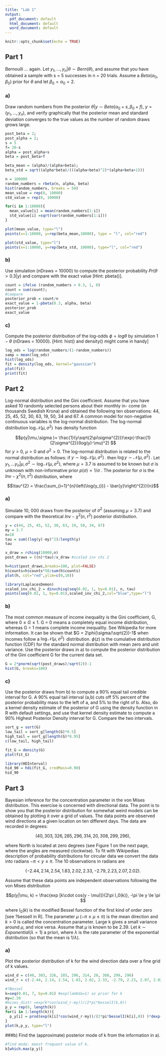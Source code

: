 ---
title: "Lab 1"
output:
  pdf_document: default
  html_document: default
  word_document: default
---

```{r setup, include=FALSE}
knitr::opts_chunk$set(echo = TRUE)
```

## Part 1
Bernoulli ... again.
Let $y_1, ..., y_n|\theta \sim Bern(\theta)$, and assume that you have obtained a sample with s = 5 successes in n = 20 trials. Assume a $Beta(\alpha_0, \beta_0)$ prior for $\theta$ and let $\beta_0 = \alpha_0 = 2$.

### a)
Draw random numbers from the posterior $\theta|y \sim Beta(\alpha_0 + s, \beta_0 + f )$, $y = (y_1,...,y_n)$, and verify graphically that the posterior mean and standard deviation converges to the true values as the number of random draws grows large.
```{r 1a}
post_beta = 2;
post_alpha = 2;
s = 5
f= 20-s
alpha = post_alpha+s
beta = post_beta+f

beta_mean = (alpha)/(alpha+beta);
beta_std = sqrt((alpha*beta)/(((alpha+beta)^2)*(alpha+beta+1)))

n = 100000
random_numbers = rbeta(n, alpha, beta)
hist(random_numbers, breaks = 50)
mean_value = rep(0, 10000)
std_value = rep(0, 10000)

for(i in 1:10000){
  mean_value[i] = mean(random_numbers[1:i])
  std_value[i] =sqrt(var(random_numbers[1:i]))
}

plot(mean_value, type="l")
points(x=1:10000, y=rep(beta_mean,10000), type = "l", col="red")

plot(std_value, type="l")
points(x=1:10000, y=rep(beta_std, 10000), type="l", col="red")
```

### b)
Use simulation (nDraws = 10000) to compute the posterior probability $Pr(\theta > 0.3|y)$ and compare with the exact value [Hint: pbeta()].
```{r 1b}
count = ifelse (random_numbers > 0.3, 1, 0)
count = sum(count);
#compare
posterior_prob = count/n
exact_value = 1-pbeta(0.3, alpha, beta)
posterior_prob
exact_value
```

### c)
Compute the posterior distribution of the log-odds $\phi = log \theta$ by simulation $1-\theta$
(nDraws = 10000). [Hint: hist() and density() might come in handy]
```{r 1c}
log_ods = log(random_numbers/(1-random_numbers))
samp = mean(log_ods)
hist(log_ods)
fit = density(log_ods, kernel="gaussian")
plot(fit)
print(fit)
```

## Part 2
Log-normal distribution and the Gini coefficient.
Assume that you have asked 10 randomly selected persons about their monthly in- come (in thousands Swedish Krona) and obtained the following ten observations: 44, 25, 45, 52, 30, 63, 19, 50, 34 and 67. A common model for non-negative continuous variables is the log-normal distribution. The log-normal distribution $\log{\mathcal{N}(\mu,\,\sigma^{2})}\,$ has density function

$$p(y|\mu,\sigma )= \frac{1}{y\sqrt{2\pi\sigma^{2}}}\exp(-\frac{1}{2\sigma^{2}}(log(y)-\mu)^2) $$
for $y > 0$, $\mu > 0$ and $\sigma^2 > 0$. The log-normal distribution is related to the normal distribution as follows: if $y \sim \log{\mathcal{N}(\mu,\,\sigma^{2})}\,.$ then $\log{y} \sim \mathcal{N}(\mu,\,\sigma^{2})\,.$ Let $y_{1},...y_{n}|\mu,\sigma^{2}\sim\log{\mathcal{N}(\mu, \sigma^{2})}$, where $\mu = 3.7$ is assumed to be known but $\sigma$ is unknown with non-informative prior $p(\sigma) \propto 1/\sigma$ . The posterior for $\sigma$ is the $Inv-\chi^2(n,\tau^2)$ distribution, where

$$\tau^{2} = \frac{\sum_{i=1}^{n}\left(\log{y_{i}} - \bar{y}\right)^{2}}{n}$$

### a)
Simulate 10, 000 draws from the posterior of $\sigma^2$ (assuming $\mu = 3.7$) and compare with the theoretical $Inv-\chi^2(n,\tau^2)$ posterior distribution.
```{r 2a}
y = c(44, 25, 45, 52, 30, 63, 19, 50, 34, 67)
my = 3.7
n=10
tau = sum((log(y)-my)^2)/length(y)
tau  

x_draw = rchisq(10000,n)
post_draws = ((n)*tau)/x_draw #scaled inv chi 2

h=hist(post_draws,breaks=100, plot=FALSE)
h$counts=h$counts*50/sum(h$counts)
plot(h, col="red",ylim=c(0,10))

library(LaplacesDemon)
scaled_inv_chi_2 = dinvchisq(seq(0.02, 1, by=0.01), n, tau)
points(seq(0.02, 1, by=0.01),scaled_inv_chi_2,col="blue",type="l")
```

### b)
The most common measure of income inequality is the Gini coefficient, G, where $0 \le G \le 1$. G = 0 means a completely equal income distribution, whereas G = 1 means complete income inequality. See Wikipedia for more information. It can be shown that $G = 2\phi(\sigma/\sqrt{2})-1$ when incomes follow a $\log{\mathcal{N}(\mu,\,\sigma^{2})}\,$ distribution. $\phi(z)$ is the cumulative distribution function (CDF) for the standard normal distribution with mean zero and unit variance. Use the posterior draws in a) to compute the posterior distribution of the Gini coefficient G for the current data set.

```{r 2b}
G = 2*pnorm(sqrt(post_draws)/sqrt(2))-1
hist(G, breaks=100)
```

### c)
Use the posterior draws from b) to compute a 90% equal tail credible interval for G. A 90% equal tail interval (a,b) cuts off 5% percent of the posterior probability mass to the left of a, and 5% to the right of b. Also, do a kernel density estimate of the posterior of G using the density function in R with default settings, and use that kernel density estimate to compute a 90% Highest Posterior Density interval for G. Compare the two intervals.
```{r 2c, r G}
sort_g = sort(G)
low_tail = sort_g[length(G)*0.5]
high_tail = sort_g[length(G)*0.95]
c(low_tail, high_tail)

fit_G = density(G)
plot(fit_G)

library(HDInterval)
hid_90 = hdi(fit_G, credMass=0.90)
hid_90
```

## Part 3
Bayesian inference for the concentration parameter in the von Mises distribution. This exercise is concerned with directional data. The point is to show you that the posterior distribution for somewhat weird models can be obtained by plotting it over a grid of values. The data points are observed wind directions at a given location on ten different days. The data are recorded in degrees: 

$$(40, 303, 326, 285, 296, 314, 20, 308, 299, 296),$$

where North is located at zero degrees (see Figure 1 on the next page, where the angles are measured clockwise). To fit with Wikipedias description of probability distributions for circular data we convert the data into radians $-\pi < y \le \pi$. The 10 observations in radians are

$$(-2.44, 2.14, 2.54, 1.83, 2.02, 2.33, -2.79, 2.23, 2.07, 2.02).$$

Assume that these data points are independent observations following the von Mises
distribution

$$p(y|\mu, k) = \frac{exp [k\cdot cos(y - \mu)]}{2\pi I_0(k)}, -\pi \le y \le \pi $$

 where $I_0(k)$ is the modified Bessel function of the first kind of order zero [see ?besselI in R]. The parameter $\mu\  (-\pi \le \mu \le \pi)$ is the mean direction and $k > 0$ is called the concentration parameter. Large k gives a small variance around $\mu$, and vice versa. Assume that $\mu$ is known to be 2.39. Let $k \sim Exponential(\lambda = 1)$ a priori, where $\lambda$ is the rate parameter of the exponential distribution (so that the mean is $1/\lambda$).

### a)
Plot the posterior distribution of k for the wind direction data over a fine grid of k values.
```{r 3a}
wind_d = c(40, 303, 326, 285, 296, 314, 20, 308, 299, 296)
wind_r = c(-2.44, 2.14, 2.54, 1.83, 2.02, 2.33, -2.79, 2.23, 2.07, 2.02)

#?Bessel
k=seq(0.01, 7, by=0.01) #exp(lambda=1) as prior for k
my=2.39
#mises_distr =exp(k*cos(wind_r-my))/(2*pi*besselI(k,0)) 
p_y = rep(0, length(k))
for(i in 1:length(k)){
  p_y[i] = prod(exp(k[i]*cos(wind_r-my))/(2*pi*besselI(k[i],0)) )*dexp(k[i])
}
plot(k,p_y, type="l")
```


###b)
Find the (approximate) posterior mode of k from the information in a).
```{r 3b}
#find mode: moest frequent value of k. 
k[which.max(p_y)]
```
